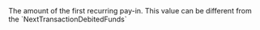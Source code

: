 
  

  
<ResponseField name="FirstTransactionDebitedFunds" type="object" >    
The amount of the first recurring pay-in.  
This value can be different from the `NextTransactionDebitedFunds`   

<Expandable title="properties">  
<Currency12Response />  
  
<Amount2Response />  
  

</Expandable> 
</ResponseField>